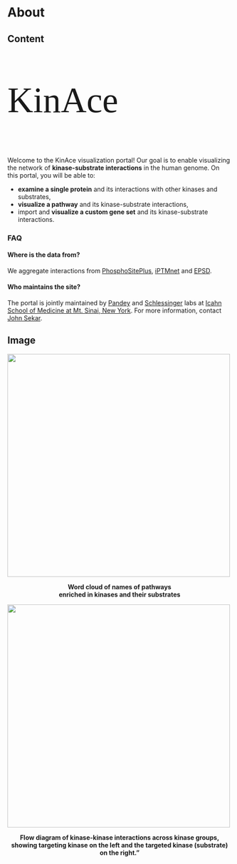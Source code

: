 # About 

## Content {data-width=50}
### {.opening-page-text}
<p style="font-family: 'Righteous', cursive; font-size: 80px;">KinAce</p>

Welcome to the KinAce visualization portal! Our goal is to enable visualizing the network of <b>kinase-substrate interactions</b> in the human genome. On this portal, you will be able to:

* <b>examine a single protein</b> and its interactions with other kinases and substrates,
* <b>visualize a pathway</b> and its kinase-substrate interactions,
* import and <b>visualize a custom gene set</b> and its kinase-substrate interactions.

<h3>FAQ</h3>
<h4>Where is the data from?</h4>
We aggregate interactions from [PhosphoSitePlus](https://www.phosphosite.org/), [iPTMnet](https://research.bioinformatics.udel.edu/iptmnet/) and [EPSD](https://epsd.biocuckoo.cn/). 
<h4>Who maintains the site?</h4>
The portal is jointly maintained by [Pandey](https://gpandeylab.org/) and [Schlessinger](http://www.schlessingerlab.org/) labs at [Icahn School of Medicine at Mt. Sinai, New York](https://icahn.mssm.edu/). For more information, contact [John Sekar](mailto:john.sekar@mssm.edu).

## Image {data-width=50}
![](wordcloud.png){width="500px"}
<p style="text-align:center; font-weight:bold;">Word cloud of names of pathways<br>enriched in kinases and their substrates</p>
![](sankey.png){width="500px"}
<p style="text-align:center; font-weight:bold;">Flow diagram of kinase-kinase interactions across kinase groups,<br>showing targeting kinase on the left and the targeted kinase (substrate) on the right." </p>




